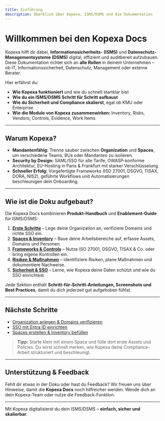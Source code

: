 ```yaml
---
title: Einführung
description: Überblick über Kopexa, ISMS/DSMS und die Dokumentation
---
```


# Willkommen bei den Kopexa Docs

Kopexa hilft dir dabei, **Informationssicherheits- (ISMS)** und **Datenschutz-Managementsysteme (DSMS)** digital, effizient und auditbereit aufzubauen.  
Diese Dokumentation richtet sich an **alle Rollen** in deinem Unternehmen – ob IT, Informationssicherheit, Datenschutz, Management oder externe Berater.

Hier erfährst du:

- **Wie Kopexa funktioniert** und wie du schnell startklar bist
- **Wie du ein ISMS/DSMS Schritt für Schritt aufbaust**
- **Wie du Sicherheit und Compliance skalierst**, egal ob KMU oder Enterprise
- **Wie die Module von Kopexa zusammenwirken:** Inventory, Risks, Vendors, Controls, Evidence, Work Items

---

## Warum Kopexa?

- **Mandantenfähig:** Trenne sauber zwischen **Organization** und **Spaces**, um verschiedene Teams, BUs oder Mandanten zu isolieren.
- **Security by Design:** SAML/SSO für alle Tarife, OWASP-konforme Architektur, EU-Hosting in Paris & Frankfurt mit starker Verschlüsselung.
- **Schneller Erfolg:** Vorgefertigte Frameworks (ISO 27001, DSGVO, TISAX, DORA, NIS2), geführte Workflows und Automatisierungen beschleunigen dein Onboarding.

---

## Wie ist die Doku aufgebaut?

Die Kopexa Docs kombinieren **Produkt-Handbuch** und **Enablement-Guide** für ISMS/DSMS:

1. [**Erste Schritte**](./organization/index.mdx) – Lege deine Organization an, verifiziere Domains und richte SSO ein.  
2. [**Spaces & Inventory**](./spaces/index.mdx) – Baue deine Arbeitsbereiche auf, erfasse Assets, Domains und Personen.  
3. [**Frameworks & Controls**](./spaces/index.mdx) – Nutze ISO 27001, DSGVO, TISAX & Co. oder bring eigene Kontrollen ein.  
4. [**Risiken & Maßnahmen**](./spaces/index.mdx) – Identifiziere Risiken, plane Maßnahmen und dokumentiere Nachweise.  
5. [**Sicherheit & SSO**](./organization/security.mdx) – Lerne, wie Kopexa deine Daten schützt und wie du SSO einrichtest.

Jede Sektion enthält **Schritt-für-Schritt-Anleitungen, Screenshots und Best Practices**, damit du dich jederzeit gut aufgehoben fühlst.

---

## Nächste Schritte

- [Organization anlegen & Domains verifizieren](./organization/domains/setup.mdx)
- [SSO mit Entra ID einrichten](./organization/domains/entra.mdx)
- [Spaces erstellen & Inventory befüllen](./spaces/inventory/index.mdx)

> **Tipp:** Starte klein mit einem Space und fülle dort erste Assets und Policies. Du wirst schnell merken, wie Kopexa deine Compliance-Arbeit strukturiert und beschleunigt.

---

## Unterstützung & Feedback

Fehlt dir etwas in der Doku oder hast du Feedback? Wir freuen uns über Hinweise, damit die **Kopexa Docs** noch hilfreicher werden. Wende dich an dein Kopexa-Team oder nutze die Feedback-Funktion.

---

Mit Kopexa digitalisierst du dein ISMS/DSMS – **einfach, sicher und skalierbar**.  
